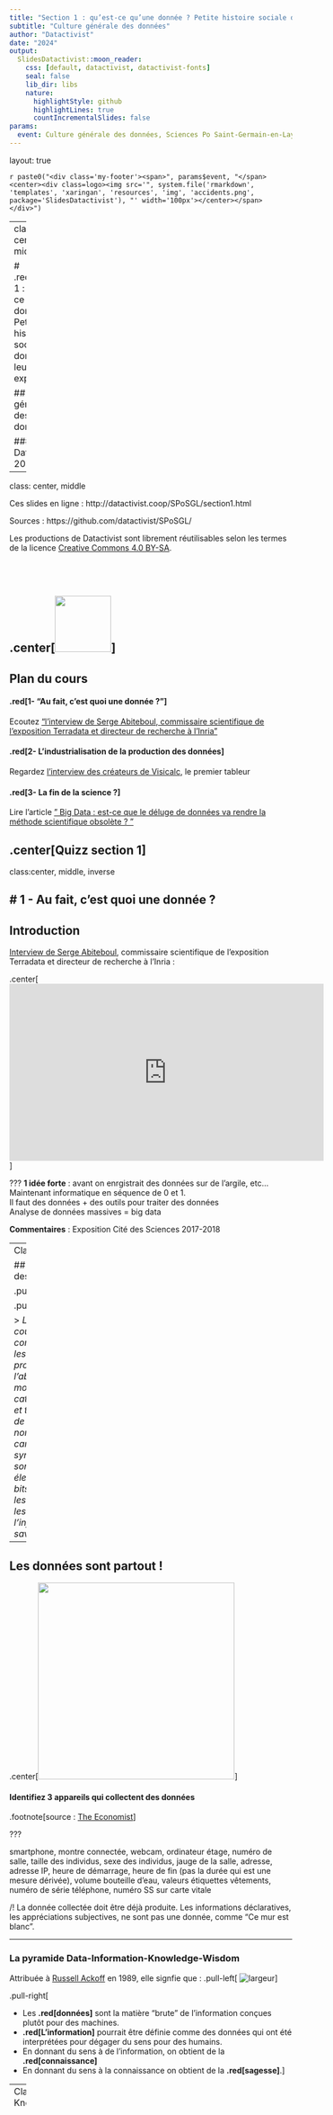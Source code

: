 ```yaml
---
title: "Section 1 : qu’est-ce qu’une donnée ? Petite histoire sociale des données et leur exploitation"
subtitle: "Culture générale des données"
author: "Datactivist"
date: "2024"
output:
  SlidesDatactivist::moon_reader:
    css: [default, datactivist, datactivist-fonts]
    seal: false
    lib_dir: libs
    nature:
      highlightStyle: github
      highlightLines: true
      countIncrementalSlides: false
params:
  event: Culture générale des données, Sciences Po Saint-Germain-en-Laye, section 1
---
```


layout: true
  

`r paste0("<div class='my-footer'><span>", params$event, "</span> <center><div class=logo><img src='", system.file('rmarkdown', 'templates', 'xaringan', 'resources', 'img', 'accidents.png', package='SlidesDatactivist'), "' width='100px'></center></span></div>")` 

---
class: center, middle

# .red[Section 1 : qu’est-ce qu’une donnée ? Petite histoire sociale des données et leur exploitation]

## Culture générale des données

### Datactivist, 2024

---

class: center, middle

Ces slides en ligne : http://datactivist.coop/SPoSGL/section1.html

Sources : https://github.com/datactivist/SPoSGL/


Les productions de Datactivist sont librement réutilisables selon les termes de la licence [Creative Commons 4.0 BY-SA](https://creativecommons.org/licenses/by-sa/4.0/legalcode.fr).

<BR>
<BR>

.center[<img src="./img/ccbysa.png" height="100"/>] 
---
## Plan du cours

#### .red[1- "Au fait, c'est quoi une donnée ?"]

Ecoutez ["l'interview de Serge Abiteboul, commissaire scientifique de l’exposition Terradata et directeur de recherche à l’Inria"](https://www.youtube.com/watch?v=qqvsiTUJy7k)

#### .red[2- L'industrialisation de la production des données]

Regardez [l'interview des créateurs de Visicalc](https://www.youtube.com/watch?v=2a5ex5QlocQ), le premier tableur 

#### .red[3- La fin de la science ?]

Lire l'article ["
Big Data : est-ce que le déluge de données va rendre la méthode scientifique obsolète ?
"](http://internetactu.blog.lemonde.fr/2011/09/30/big-data-est-ce-que-le-deluge-de-donnees-va-rendre-la-methode-scientifique-obsolete/)


.center[**Quizz section 1**]
---
class:center, middle, inverse

# 1 - Au fait, c'est quoi une donnée ?
---

## Introduction 

[Interview de Serge Abiteboul](https://www.youtube.com/watch?v=qqvsiTUJy7k), commissaire scientifique de l'exposition Terradata et directeur de recherche à l'Inria :

.center[
<iframe width="560" height="315" src="https://www.youtube.com/embed/qqvsiTUJy7k" frameborder="0" allow="accelerometer; autoplay; encrypted-media; gyroscope; picture-in-picture" allowfullscreen></iframe>
]

???
**1 idée forte** : avant on enrgistrait des données sur de l'argile, etc... Maintenant informatique en séquence de 0 et 1.  
  Il faut des données + des outils pour traiter des données   
  Analyse de données massives = big data  

**Commentaires** : Exposition Cité des Sciences 2017-2018  

---
Classe: middle

## Une définition des données

.pull-left[
![](./img/kitchin.png)
]
 
.pull-right[
 
> *Les données sont couramment comprises comme les matériaux bruts produits dans l’abstraction du monde en catégories, mesures et toute autre forme de représentation-nombres, caractères, symboles, images, sons, ondes électromagnétiques, bits qui constituent les fondations sur lesquelles l’information et le savoir sont créés.*
]

---

## Les données sont partout !

.center[<img src="./img/dataeverywhere.png" height="350"/>]


#### Identifiez 3 appareils qui collectent des données 

.footnote[source : [The Economist](http://lazowska.cs.washington.edu/escience/Economist.big.data.pdf)]

???

smartphone, montre connectée, webcam, ordinateur
étage, numéro de salle, taille des individus, sexe des individus, jauge de la salle, adresse, adresse IP, heure de démarrage, heure de fin (pas la durée qui est une mesure dérivée), volume bouteille d'eau, valeurs étiquettes vêtements, numéro de série téléphone, numéro SS sur carte vitale

/!\ La donnée collectée doit être déjà produite. Les informations déclaratives, les appréciations subjectives, ne sont pas une donnée, comme “Ce mur est blanc”.

---

### La pyramide Data-Information-Knowledge-Wisdom

Attribuée à [Russell Ackoff](http://en.wikipedia.org/wiki/Russell_L._Ackoff) en 1989, elle signfie que :
.pull-left[
![largeur](./img/dikw_pyramid.svg)
]

.pull-right[

- Les **.red[données]** sont la matière "brute" de l'information conçues plutôt pour des machines.
- **.red[L'information]** pourrait être définie comme des données qui ont été interprétées pour dégager du sens pour des humains.
- En donnant du sens à de l'information, on obtient de la **.red[connaissance]**
- En donnant du sens à la connaissance on obtient de la **.red[sagesse]**.]

---
Class:
## La pyramide Data-Information-Knowledge-Wisdom

.center[<img src="./img/competence.png" height="300"/>]

_NB : le haut de la pyramide, est parfois remplacé par "compétence"_

---

### Les données, la base de l'informatique

La naissance de l'informatique est le point de départ d'un déluge de données. Tout ce qui circule dans un ordinateur, ce sont des données. Elles sont la base de l'informatique.

.pull-left[![](./img/volume.png)]
.pull-right[
Pensez à votre abonnement téléphonique, chaque mois, vous payez pour consommer un certain volume de données quantifié en octet ou en bit. 

Le volume des données créées et traitées ne cesse de croitre en même temps que les capacités de calcul des ordinateurs. 
]

---
class:center, middle, inverse

# 2 - L'industrialisation de la production des données

---

### La tablette mésopotanienne : inscrire une réalité complexe
Vers 3200 av. J.-C., en Mésopotamie, la civilisation sumérienne a inventé l’écriture d'abord pour mémoriser des comptes.


.pull-left[
<img src="./img/tabletteargile.png" height="300"/>
]

.pull-right[
>Arbres et têtes de bétails sont classés pour être comptabilisés. On a bien affaire ici à des données.
]
---

### La carte perforée (1884) : le début de la massification des données

Apparue au départ dans les métiers à tisser, les carte perforées contiennent des informations représentées par la présence ou l'absence de trous dans une position donnée.

.pull-left[
.middle[![](https://upload.wikimedia.org/wikipedia/commons/f/f2/Hollerith_punched_card.jpg)]
]
.pull-right[
Elles sont les premières mémoires de masse utilisées dans l'informatique au XIXe siècle.

En 1884, Herman Hollerith a déposé un brevet pour une machine à cartes perforées destinée à accélérer la production de statistiques pour les gouvernements. Deux ans plus tard, il crée IBM le géant de l'informatique.  
]

.footnote[Vidéo de l'INA : [La carte perforée](https://m.ina.fr/video/CAF97059686/la-carte-perforee-video.html)]
---

### Les bases de données relationnelles (1970)

Dans les bases de données relationnelles, les données sont inscrites dans des tables et reliées entre elles par un schéma et des identifiants uniques. Cela permet de traiter de plus grands volumes, de développer des données plus complexes et d'éviter des erreurs de saisie.

.pull-left[
![](./img/sql.jpeg)]

.pull-right[
Les bases de données relationnelles facilitent grandement le traitement des données puisqu'elles paraissent à travers une interface utilisateur : « il faut protéger les futurs usagers de grandes banques de données d’avoir à connaitre comment les données sont organisées dans la machine » (Codd 1970).
]

---
### Petit exercice

Quelle est la relation entre ces deux tables d'une même base de données ? Quel est ici l'identifiant unique ?

![](./img/SGBD1.png)


---
### Petit exercice - correction

![](./img/SGBD2.png)

---
### Le tableur (1979) : *data to the people*

En 1979, Dan Bricklin, un ancien analyste financier exaspéré par les techniques de calcul encore manuelles, a imaginé une technique de calcul visible (« *Visible Calculator* »). 

Son logiciel "Visicalc", .red[démocratise la production des données] en proposant le système de la feuille de calcul sur laquelle les données peuvent être directement manipulées : 

> "La facilité d’utilisation de Visicalc provenait du fait que l’utilisateur n’avait pas besoin de connaitre de langage de programmation. Sur cet aspect, Visicalc était **l’équivalent du traitement de texte** dans lequel un utilisateur arrange directement l’impression de la page, à l’opposé des systèmes d’écriture où l’utilisateur devait inscrire un ensemble d’inscriptions pour mettre en page le texte." ([Campbell-Kelly, 2007](http://www.oxfordscholarship.com/view/10.1093/acprof:oso/9780198508410.001.0001/acprof-9780198508410))

---

### Le tableur (1979) : *data to the people*

.center[ Dan Bricklin et Bob Frankston ont inventé le tableur, le premier logiciel de calcul de masse. Découvrez en 5 minutes leur invention : 

<iframe width="560" height="315" src="https://www.youtube.com/embed/2a5ex5QlocQ" frameborder="0" allow="accelerometer; autoplay; encrypted-media; gyroscope; picture-in-picture" allowfullscreen></iframe>
]

???

Vidéo à montrer jusqu'à 3'05''

---
class:center, middle, inverse

# 3 - La fin des sciences ?
---

## Le déluge des données
La réflexion autour de la fin de la science part du constat de l'explosion de la production de données comme l'illustre cette infographie sur les réseaux sociaux en une minute. 
.pull-left[
> "Avec suffisamment de données, les chiffres parlent d’eux-mêmes." 
> Chris Anderson, journaliste *Wired Magazine*

.footnote[[Consulter la source](http://internetactu.blog.lemonde.fr/2011/09/30/big-data-est-ce-que-le-deluge-de-donnees-va-rendre-la-methode-scientifique-obsolete/)]
]
.pull-right[
.reduite.center[![](./img/internetminute2021.jpg)
]
]

---

## De plus en plus de données

<img src="./img/internetminute2019.jpg" height="240"/> | <img src="./img/internetminute2020.jpg" height="240"/> | <img src="./img/internetminute2021.jpg" height="240"/>

En deux jours, l’humanité produit autant d'information que ce qu'elle a produit depuis la naissance de l'écriture jusqu’en 2003.

---

### C'est nouveau ce déluge ?

.pull-left[
> *"Les perceptions d'une "surabondance informationnelle" (ou d'un "déluge de données") ont émergé de manière répétée depuis la Renaissance jusqu'aux périodes modernes et, à chaque fois, des technologies spécifiques ont été inventées pour gérer la surabondance perçue."*

Strasser, B. J. (2012). "[Data-driven sciences: From wonder cabinets to electronic databases""](http://biologie.unige.ch/assets/brunostrasser//Strasser_SHPSSB_2012.pdf)
]

.pull-right[.reduite[[![deluge](./img/deluge.png)](https://www.medecinesciences.org/en/articles/medsci/full_html/2012/07/medsci2012282sp24/medsci2012282sp24.html)]]

???

Attention au présentisme

---

### La méthode scientifique est-elle obsolète ? 

Les sciences sont traversées par la promesse d’un **.red[quatrième paradigme scientifique]**. Il suffirait alors d'**explorer les données pour .red[identifier des corrélations]** (une relation entre des phénomènes) et de **comprendre la causalité.** 

> Le déluge des données rend la méthode scientifique obsolète, l’analyse des motifs et des relations contenues dans les données massives produit intrinsèquement un savoir significatif et éclairé sur des phénomènes complexes. Il y a maintenant une meilleure manière de faire. Les petabytes nous permettent de dire que « la corrélation suffit ». Nous pouvons analyser les données sans hypothèses sur ce qu’elles peuvent montrer.


> Anderson, C. (2008) "[The end of theory: The data deluge makes the scientific method obsolete](https://www.wired.com/2008/06/pb-theory/)", *Wired*

---

### Les 4 paradigmes scentifiques

.center[![](./img/paradigms.png)]

**Source :** Kitchin, Rob. 2022. [The Data Revolution: A Critical Analysis of Big Data, Open Data & Data Infrastructures.](https://uk.sagepub.com/en-gb/eur/the-data-revolution/book269711) Second edition. Los Angeles, CA: Sage Publications.

---

### En d'autres termes

Rob Kithin résume la position de plusieurs epistémologistes en ces termes.


> *"En d'autres termes, plutôt que de tester l'existence de certaines [hypothèses] au sein d'un ensemble de données, les algorithmes qui analysent des données massives ont pour but de découvrir des associations significatives entre les données, et ce sans être guidés par des hypothèses."* (Chapitre 7)

> Kitchin, Rob. 2022. [The Data Revolution: A Critical Analysis of Big Data, Open Data & Data Infrastructures.](https://uk.sagepub.com/en-gb/eur/the-data-revolution/book269711) Second edition. Los Angeles, CA: Sage Publications.

---

### Le risque : confondre corrélation et causalité

Deux événements (appelons les X et Y) sont corrélés si l’on observe une relation entre les deux. Une erreur de raisonnement courante consiste à dire : « X et Y sont corrélés, donc X cause Y ». On .red[confond corrélation et causalité].

**_L'effet cigogne_** désigne la tendance à confondre corrélation et causalité.

.pull-left[<img src="./img/cigogne.jpg" height="180"/>]

.pull-right["Dans les communes qui abritent des cigognes, le taux de natalité est plus élevé que dans l’ensemble du pays. Conclusion : les cigognes apportent les bébés ! En fait, les cigognes nichent de préférence dans les villages où la natalité est plus forte en milieu rural que dans les villes."
]

.footnote[Source : [cortecs.org](https://cortecs.org/materiel/effets-cigogne-correlation-vs-causalite/)]

---

## Vous aussi, générez des corrélations absurdes

.center[
L'équipe des Décodeurs du *Monde* a produit un [générateur de comparaisons absurdes et parfois drôles](https://www.lemonde.fr/les-decodeurs/article/2019/01/02/correlation-ou-causalite-brillez-en-societe-avec-notre-generateur-aleatoire-de-comparaisons-absurdes_5404286_4355770.html), essayez le !

[![](./img/generateur.png)](https://www.lemonde.fr/les-decodeurs/article/2019/01/02/correlation-ou-causalite-brillez-en-societe-avec-notre-generateur-aleatoire-de-comparaisons-absurdes_5404286_4355770.html)
]

---

### Le déluge des données à l'épreuve des sciences sociales

Les sciences sociales n’échappent pas à la montée en puissance de la *data driven science*. Le *social computing* désigne une branche de l'informatique qui essaie de comprendre les comportements sociaux par l'analyse de données et l'usage d'outils informatiques. 

Lev Manovich ([2011](http://manovich.net/content/04-projects/067-trending-the-promises-and-the-challenges-of-big-social-data/64-article-2011.pdf)) signale que **cette approche comporte plusieurs risques** : 
* elle favorise les chercheurs ayant des liens officiels avec les industriels des réseaux sociaux qui vont fournir les données (difficile alors de les critiquer) ; 
* des évidences pour les sciences humaines vont être présentées comme nouvelles ; 
* à l'inverse, certains enseignements majeurs de la littérature des sciences humaines sont ignorés ; 
* les traces numériques sont perçues comme authentiques ignorant les multiples stratégies de gestion des identités des individus ;
* ces recherches disposent d'une force rhétorique bien supérieure en s'appuyant sur les données de plusieurs millions d’individus. 

---

### Une nouvelle ère dans la construction du savoir ?

L'abondance des données amène à un renouvellement des techniques, ouvre de nouveaux champs d'études et remet parfois en cause des savoirs que l'on pensait acquis. 

.pull-left[
![](./img/memoiredeshommes.png)]

.pull-right[
> *L'indexation collaborative des fiches des soldats Morts pour la France sur le site Mémoire Des Hommes a permis de révéler que le jour de plus meurtrier de la Première Guerre mondiale pour les Français n'était pas le 22 août 1914.*]

???
Selon le site Mémoire des Hommes, le 25 septembre 1915p

---

class: inverse, center, middle

# Merci !

Contact : [clement@datactivist.coop](mailto:clement@datactivist.coop)
